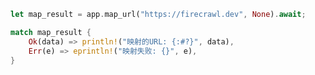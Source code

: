 ```rust Rust
let map_result = app.map_url("https://firecrawl.dev", None).await;

match map_result {
    Ok(data) => println!("映射的URL: {:#?}", data),
    Err(e) => eprintln!("映射失败: {}", e),
}
```
